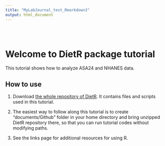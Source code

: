 ```yaml
---
title: "MyLabJournal_test_Rmarkdown3"
output: html_document
---
```


<style type="text/css">
.title {
  display: none;
}

#getting-started img {
  margin-right: 10px;
}

</style>

<div class="row" style="padding-top: 30px;">
<div class="col-sm-6">

# **Welcome to DietR package tutorial**

This tutorial shows how to analyze ASA24 and NHANES data.

## How to use

1. Download [the whole repository of DietR](https://github.com/computational-nutrition-lab/DietR). It contains files and scripts used in this tutorial.

2. The easiest way to follow along this tutorial is to create "documents/Github" folder in your home directory and bring unzipped DietR repository there, so that you can run tutorial codes without modifying paths.

3. See the links page for additional resources for using R.

